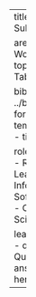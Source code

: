 ---
title: Retrieving and Subsetting

area:
  name: Working with Data
topic:
  name: Tabular Analysis

bibliography: ../bibliography.bib
format:
  html:
    template-partials:
      - title-block.html

roles:
  - Investigator
  - Research Leaders
  - Informaticist
  - Software Engineer
  - Clinician Scientist/Trainee

learning_objectives:
  - question: Question here
    answer: Answer here
---